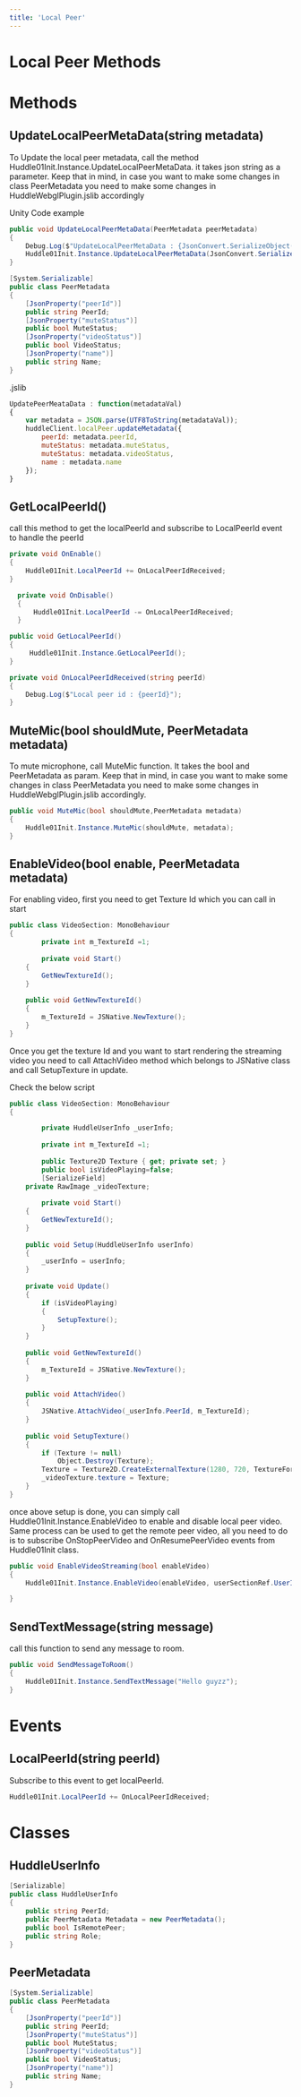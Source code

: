 ---
title: 'Local Peer'
---


# Local Peer Methods

# Methods

## UpdateLocalPeerMetaData(string metadata)

To Update the local peer metadata, call the method Huddle01Init.Instance.UpdateLocalPeerMetaData. it takes json string as a parameter. Keep that in mind, in case you want to make some changes in class PeerMetadata you need to make some changes in HuddleWebglPlugin.jslib accordingly

Unity Code example

```csharp
public void UpdateLocalPeerMetaData(PeerMetadata peerMetadata)
{
    Debug.Log($"UpdateLocalPeerMetaData : {JsonConvert.SerializeObject(peerMetadata)}");
    Huddle01Init.Instance.UpdateLocalPeerMetaData(JsonConvert.SerializeObject(peerMetadata));
}

[System.Serializable]
public class PeerMetadata
{
    [JsonProperty("peerId")]
    public string PeerId;
    [JsonProperty("muteStatus")]
    public bool MuteStatus;
    [JsonProperty("videoStatus")]
    public bool VideoStatus;
    [JsonProperty("name")]
    public string Name;
}
```

.jslib

```jsx
UpdatePeerMeataData : function(metadataVal)
{
    var metadata = JSON.parse(UTF8ToString(metadataVal));
    huddleClient.localPeer.updateMetadata({ 
        peerId: metadata.peerId,
        muteStatus: metadata.muteStatus,
        muteStatus: metadata.videoStatus,
        name : metadata.name
    });
}
```

## GetLocalPeerId()

call this method to get the localPeerId and subscribe to LocalPeerId event to handle the peerId

```csharp
private void OnEnable()
{
    Huddle01Init.LocalPeerId += OnLocalPeerIdReceived;
}

  private void OnDisable()
  {
      Huddle01Init.LocalPeerId -= OnLocalPeerIdReceived;
  }

public void GetLocalPeerId()
{
	 Huddle01Init.Instance.GetLocalPeerId();
}

private void OnLocalPeerIdReceived(string peerId)
{
    Debug.Log($"Local peer id : {peerId}");
}

```

## MuteMic(bool shouldMute, PeerMetadata metadata)

To mute microphone, call MuteMic function. It takes the bool and PeerMetadata as param. Keep that in mind, in case you want to make some changes in class PeerMetadata you need to make some changes in HuddleWebglPlugin.jslib accordingly.

```csharp
public void MuteMic(bool shouldMute,PeerMetadata metadata)
{
    Huddle01Init.Instance.MuteMic(shouldMute, metadata);
}
```

## EnableVideo(bool enable, PeerMetadata metadata)

For enabling video, first you need to get Texture Id which you can call in start

```csharp
public class VideoSection: MonoBehaviour
{
		private int m_TextureId =1;
		
		private void Start()
    {
        GetNewTextureId();
    }
    
    public void GetNewTextureId() 
    {
        m_TextureId = JSNative.NewTexture();
    }
}
```

Once you get the texture Id and you want to start rendering the streaming video you need to call AttachVideo method which belongs to JSNative class and call SetupTexture in update.

Check the below script

```csharp
public class VideoSection: MonoBehaviour
{

		private HuddleUserInfo _userInfo;
		
		private int m_TextureId =1;
		
		public Texture2D Texture { get; private set; }
		public bool isVideoPlaying=false;
		[SerializeField]
    private RawImage _videoTexture;
				
		private void Start()
    {
        GetNewTextureId();
    }
    
    public void Setup(HuddleUserInfo userInfo)
    {
        _userInfo = userInfo;
    }
    
    private void Update()
    {
        if (isVideoPlaying) 
        {
            SetupTexture();
        }
    }
    
    public void GetNewTextureId() 
    {
        m_TextureId = JSNative.NewTexture();
    }
    
    public void AttachVideo() 
    {
        JSNative.AttachVideo(_userInfo.PeerId, m_TextureId);
    }
    
    public void SetupTexture() 
    {
        if (Texture != null)
            Object.Destroy(Texture);
        Texture = Texture2D.CreateExternalTexture(1280, 720, TextureFormat.RGBA32, false, true, (IntPtr)m_TextureId);
        _videoTexture.texture = Texture;
    }
}
```

once above setup is done, you can simply call Huddle01Init.Instance.EnableVideo to enable and disable local peer video.
Same process can be used to get the remote peer video, all you need to do is to subscribe OnStopPeerVideo and OnResumePeerVideo events from Huddle01Init class.

```csharp
public void EnableVideoStreaming(bool enableVideo) 
{
    Huddle01Init.Instance.EnableVideo(enableVideo, userSectionRef.UserInfo.Metadata);

}
```

## SendTextMessage(string message)

call this function to send any message to room.

```csharp
public void SendMessageToRoom() 
{
    Huddle01Init.Instance.SendTextMessage("Hello guyzz");
}
```

# Events

## LocalPeerId(string peerId)

Subscribe to this event to get localPeerId.

```csharp
Huddle01Init.LocalPeerId += OnLocalPeerIdReceived;
```

# Classes

## HuddleUserInfo

```csharp
[Serializable]
public class HuddleUserInfo
{
    public string PeerId;
    public PeerMetadata Metadata = new PeerMetadata();
    public bool IsRemotePeer;
    public string Role;
}
```

## PeerMetadata

```csharp
[System.Serializable]
public class PeerMetadata
{
    [JsonProperty("peerId")]
    public string PeerId;
    [JsonProperty("muteStatus")]
    public bool MuteStatus;
    [JsonProperty("videoStatus")]
    public bool VideoStatus;
    [JsonProperty("name")]
    public string Name;
}
```